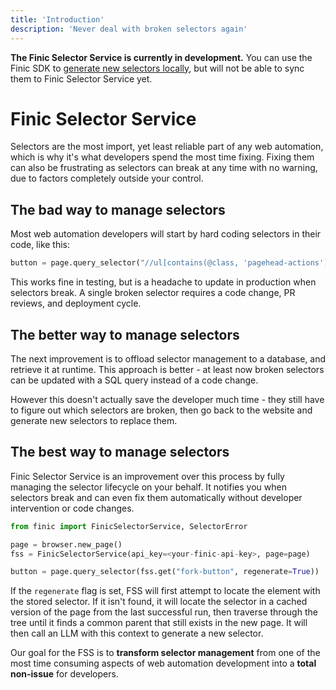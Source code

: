 ```yaml
---
title: 'Introduction'
description: 'Never deal with broken selectors again'
---
```

<Note>**The Finic Selector Service is currently in development.** You can use the Finic SDK to [generate new selectors locally](generating-selectors#using-the-finic-selector-generator), but will not be able to sync them to Finic Selector Service yet.</Note>
# Finic Selector Service
Selectors are the most import, yet least reliable part of any web automation, which is why it's what developers spend the most time fixing. Fixing them can also be frustrating 
as selectors can break at any time with no warning, due to factors completely outside your control.

## The bad way to manage selectors
Most web automation developers will start by hard coding selectors in their code, like this:

```python
button = page.query_selector("//ul[contains(@class, 'pagehead-actions')]/li/a[@id='fork-button']")
```

This works fine in testing, but is a headache to update in production when selectors break. A single broken selector requires a code change, PR reviews, and deployment cycle.

## The better way to manage selectors
The next improvement is to offload selector management to a database, and retrieve it at runtime. This approach is better - at least now broken selectors can be updated with a SQL query instead of a code change. 

However this doesn't actually save the developer much time - they still have to figure out which selectors are broken, then go back to the website and generate new selectors to replace them.

## The best way to manage selectors
Finic Selector Service is an improvement over this process by fully managing the selector lifecycle on your behalf. It notifies you when selectors break and can even fix them automatically without developer intervention or code changes.

```python
from finic import FinicSelectorService, SelectorError

page = browser.new_page()
fss = FinicSelectorService(api_key=<your-finic-api-key>, page=page)

button = page.query_selector(fss.get("fork-button", regenerate=True))
```
If the `regenerate` flag is set, FSS will first attempt to locate the element with the stored selector. If it isn't found, it will 
locate the selector in a cached version of the page from the last successful run, then traverse through the tree until it finds a common parent that still exists in the new page.
It will then call an LLM with this context to generate a new selector.

Our goal for the FSS is to **transform selector management** from one of the most time consuming aspects of web automation development into a **total non-issue** for developers.